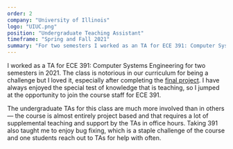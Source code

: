 ```yaml
---
order: 2
company: "University of Illinois"
logo: "UIUC.png"
position: "Undergraduate Teaching Assistant"
timeframe: "Spring and Fall 2021"
summary: "For two semesters I worked as an TA for ECE 391: Computer Systems Engineering. Major responsibilities included holding office hours to support project work and grading both exams and projects."
---
```


I worked as a TA for ECE 391: Computer Systems Engineering for two semesters in 2021. The class is notorious in our curriculum for being a challenge but I loved it, especially after completing the [final project](/projects/391OS). I have always enjoyed the special test of knowledge that is teaching, so I jumped at the opportunity to join the course staff for ECE 391.

The undergraduate TAs for this class are much more involved than in others &mdash; the course is almost entirely project based and that requires a lot of supplemental teaching and support by the TAs in office hours. Taking 391 also taught me to enjoy bug fixing, which is a staple challenge of the course and one students reach out to TAs for help with often.